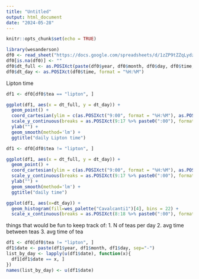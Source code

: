 ---
title: "Untitled"
output: html_document
date: "2024-05-28"
---

```{r setup, include=FALSE}
knitr::opts_chunk$set(echo = TRUE)
```

```{r}
library(wesanderson)
df0 <- read_sheet("https://docs.google.com/spreadsheets/d/1zZP9tZZqLydz7tnPKlQTDWkiuuVRIwGO6m63kkV_8wc/edit#gid=0") %>% as.data.frame()
df0[is.na(df0)] <- ""
df0$dt_full <- as.POSIXct(paste(df0$year, df0$month, df0$day, df0$time, sep="-"), format = "%Y-%m-%d-%H:%M")
df0$dt_day <- as.POSIXct(df0$time, format = "%H:%M")
```

Lipton time
```{r}
df1 <- df0[df0$tea == "lipton", ]

ggplot(df1, aes(x = dt_full, y = dt_day)) + 
  geom_point() + 
  coord_cartesian(ylim = c(as.POSIXct("9:00", format = "%H:%M"), as.POSIXct("17:00", format = "%H:%M"))) + 
  scale_y_continuous(breaks = as.POSIXct(9:17 %>% paste0(":00"), format = "%H:%M"), labels = paste0(c(9:12,1:5), c(rep(" AM",4), rep(" PM", 5)))) + 
  ylab("") + 
  geom_smooth(method='lm') +
  ggtitle("daily Lipton time")
```


```{r}
df1 <- df0[df0$tea != "lipton", ]

ggplot(df1, aes(x = dt_full, y = dt_day)) + 
  geom_point() + 
  coord_cartesian(ylim = c(as.POSIXct("9:00", format = "%H:%M"), as.POSIXct("17:00", format = "%H:%M"))) + 
  scale_y_continuous(breaks = as.POSIXct(9:17 %>% paste0(":00"), format = "%H:%M"), labels = paste0(c(9:12,1:5), c(rep(" AM",4), rep(" PM", 5)))) + 
  ylab("") + 
  geom_smooth(method='lm') +
  ggtitle("daily time")

ggplot(df1, aes(x=dt_day)) + 
  geom_histogram(fill=wes_palette("Cavalcanti1")[4], bins = 22) +
  scale_x_continuous(breaks = as.POSIXct(8:18 %>% paste0(":00"), format = "%H:%M"), labels = paste0(c(8:12,1:6), c(rep(" AM",5), rep(" PM", 6))))
```

things that would be fun to keep track of:
1. N of teas per day
2. avg time between teas
3. avg time of tea



```{r}
df1 <- df0[df0$tea != "lipton", ]
df1$date <- paste(df1$year, df1$month, df1$day, sep="-")
list_by_day <- lapply(u(df1$date), function(x){
  df1[df1$date == x, ]
})
names(list_by_day) <- u(df1$date)

```

